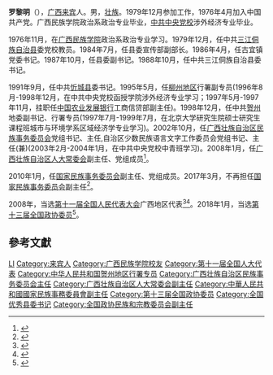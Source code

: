 '''罗黎明'''（{{bd|1956年|12月|}}），[[广西|广西]][[来宾|来宾]]人。男，[[壮族|壮族]]。1979年12月参加工作，1976年4月加入中国共产党。广西民族学院政治系政治专业毕业，[[中共中央党校|中共中央党校]]涉外经济专业毕业。

1976年11月，在[[广西民族学院|广西民族学院]]政治系政治专业学习。1979年12月，任中共[[三江侗族自治县|三江侗族自治县]]委党校教员。1984年7月，任县委宣传部副部长。1986年4月，任古宜镇党委书记。1987年10月，任县委副书记。1988年10月，任中共三江侗族自治县委书记。

1991年9月，任中共[[忻城县|忻城县]]委书记。1995年5月，任[[柳州地区|柳州地区]]行署副专员(1996年8月-1998年12月，在中共中央党校函授学院涉外经济专业学习；1997年5月-1997年11月，挂职任[[中国农业发展银行|中国农业发展银行]]工商信贷部副主任)。1998年12月，任中共[[贺州|贺州]]地委副书记、行署专员(1997年7月-1999年7月，在北京大学研究生院硕士研究生课程班城市与环境学系区域经济学专业学习)。2002年10月，任[[广西壮族自治区民族事务委员会|广西壮族自治区民族事务委员会]]党组书记、主任,自治区少数民族语言文字工作委员会党组书记、主任(兼)(2003年2月-2004年1月，在中共中央党校中青班学习)。2008年1月，任[[广西壮族自治区人大常委会|广西壮族自治区人大常委会]]副主任、党组成员<ref>{{cite news|title=罗黎明不再担任国家民委副主任|url=http://district.ce.cn/newarea/sddy/201703/03/t20170303_20712838.shtml|accessdate=2017-03-04|newspaper=中国经济网|archive-date=2019-06-09|archive-url=https://web.archive.org/web/20190609153216/http://district.ce.cn/newarea/sddy/201703/03/t20170303_20712838.shtml|dead-url=no}}</ref>。

2010年1月，任[[国家民族事务委员会|国家民族事务委员会]]副主任、党组成员。2017年3月，不再担任[[国家民族事务委员会|国家民族事务委员会]]副主任<ref>{{cite news|title=国务院任免国家工作人员：任命丁学东为国务院副秘书长|url=http://www.thepaper.cn/newsDetail_forward_1631413|accessdate=2017-03-04|newspaper=澎湃新闻|archive-date=2020-11-05|archive-url=https://web.archive.org/web/20201105012053/http://www.thepaper.cn/newsDetail_forward_1631413|dead-url=no}}</ref>。

2008年，当选[[第十一届全国人民代表大会|第十一届全国人民代表大会]]广西地区代表<ref>{{cite web|author=新华网|title=第十一届全国人大代表|url=http://news.xinhuanet.com/ziliao/2008-03/03/content_7708230.htm?node=36628|publisher=新华网|accessdate=2014-01-07|archive-date=2014-01-10|archive-url=https://web.archive.org/web/20140110211415/http://news.xinhuanet.com/ziliao/2008-03/03/content_7708230.htm?node=36628|dead-url=no}}</ref><ref>{{cite news|title=全国人大代表信息-罗黎明|url= http://210.82.31.1:8084/delegate/viewDelegate.action?dbid=112003|accessdate=2013-04-05|newspaper=全国人大网|archive-url=https://web.archive.org/web/20140522075606/http://www.npc.gov.cn/delegate/viewDelegate.action?dbid=112003|archive-date=2014-05-22|dead-url=yes}}</ref>。2018年1月，当选[[中国人民政治协商会议第十三届全国委员会委员名单|第十三届全国政协委员]]<ref>{{Cite web|url=http://sports.163.com/18/0126/06/D92BRKK400051C89.html|title=中国人民政治协商会议第十三届全国委员会委员名单|accessdate=2018-01-26|last=|work=网易|archive-url=https://web.archive.org/web/20180127143232/http://sports.163.com/18/0126/06/D92BRKK400051C89.html|archive-date=2018-01-27|dead-url=yes}}</ref>。
==參考文獻==
{{reflist}}

[[Category:罗姓|LI]]
[[Category:来宾人|Category:来宾人]]
[[Category:广西民族学院校友|Category:广西民族学院校友]]
[[Category:第十一届全国人大代表|Category:第十一届全国人大代表]]
[[Category:中华人民共和国贺州地区行署专员|Category:中华人民共和国贺州地区行署专员]]
[[Category:广西壮族自治区民族事务委员会主任|Category:广西壮族自治区民族事务委员会主任]]
[[Category:广西壮族自治区人大常委会副主任|Category:广西壮族自治区人大常委会副主任]]
[[Category:中華人民共和國國家民族事務委員會副主任|Category:中華人民共和國國家民族事務委員會副主任]]
[[Category:第十三届全国政协委员|Category:第十三届全国政协委员]]
[[Category:全国优秀县委书记|Category:全国优秀县委书记]]
[[Category:全国政协民族和宗教委员会副主任|Category:全国政协民族和宗教委员会副主任]]
